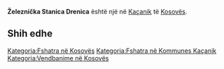{{Fshat në Kosovës
 | Emri                = Železnička Stanica Drenica
| std_V_name = Drenica
| std_V_FULL_NAME_RO = Drenica
| std_V_FULL_NAME_ND_RO = Drenica
| std_V_SORT_NAME_RG = DRENICA
| std_V_FULL_NAME_RG = Drenica
| std_V_FULL_NAME_ND_RG = Drenica
| std_V_name = Drenica
| std_V_FULL_NAME_RO = Drenica
| std_V_FULL_NAME_ND_RO = Drenica
| std_V_SORT_NAME_RG = DRENICA
| std_V_FULL_NAME_RG = Drenica
| std_V_FULL_NAME_ND_RG = Drenica
| srp_N_name = Železnička Stanica Drenica
| srp_N_FULL_NAME_RO = Železnička Stanica Drenica
| srp_N_FULL_NAME_ND_RO = Zeleznicka Stanica Drenica
| srp_N_SORT_NAME_RG = DRENICA ZELEZNICKASTANICA
| srp_N_FULL_NAME_RG = Drenica, Železnička Stanica
| srp_N_FULL_NAME_ND_RG = Drenica, Zeleznicka Stanica
| srp_V_name = Stanica Drenica
| srp_V_FULL_NAME_RO = Stanica Drenica
| srp_V_FULL_NAME_ND_RO = Stanica Drenica
| srp_V_SORT_NAME_RG = DRENICA STANICA
| srp_V_FULL_NAME_RG = Drenica, Stanica
| srp_V_FULL_NAME_ND_RG = Drenica, Stanica
| srp_V_name = Stanica Drenica
| srp_V_FULL_NAME_RO = Stanica Drenica
| srp_V_FULL_NAME_ND_RO = Stanica Drenica
| srp_V_SORT_NAME_RG = DRENICA STANICA
| srp_V_FULL_NAME_RG = Drenica, Stanica
| srp_V_FULL_NAME_ND_RG = Drenica, Stanica

 | Emri (Rasa dhanore) = 
 | Figura              = 
 | Shteti              = Kosovo
 | Komuna              = Kaçanik
 | Kodi postar         = 
 | Sipërfaqja          = 

 | Popullsia           = 

 | Regj. i popullsisë  = 
 | Dend. e popullsisë  = 
 | Faqja zyrtare       = 
 <!--- Koordinatat ----> 
 | Gjerësia            = 42.623056
 | Gjatësia            = 20.896667
 | Lartësia            = 
}}
'''Železnička Stanica Drenica''' është një [[]] në [[Kaçanik]] të [[Kosovës]].

<!-- == Gjeografia == -->
<!-- == Historia == -->
<!-- == Demografia == -->
== Shih edhe ==
{{Komuna Kaçanik}}
{{Kosovo-Administrata-Cung}}

[[Kategoria:Fshatra në Kosovës]]
[[Kategoria:Fshatra në Kommunes Kaçanik]]
[[Kategoria:Vendbanime në Kosovës]]